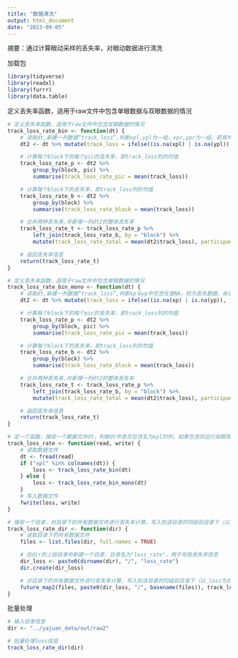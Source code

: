 ```yaml
---
title: "数据清洗"
output: html_document
date: "2023-09-05"
---
```

摘要：通过计算眼动采样的丢失率，对眼动数据进行清洗

加载包
```r
library(tidyverse)
library(readxl)
library(furrr)
library(data.table)
```

定义丢失率函数，适用于raw文件中包含单眼数据与双眼数据的情况
```r
# 定义丢失率函数，适用于raw文件中包含双眼数据的情况
track_loss_rate_bin <- function(dt) {
    # 读取dt,新建一列数据“track_loss”,判断xpl,ypl为一组，xpr,ypr为一组，若其中两组中都包含NA，则为丢失数据，标记为1，否则为0
    dt2 <- dt %>% mutate(track_loss = ifelse((is.na(xpl) | is.na(ypl)) & (is.na(xpr) | is.na(ypr)), 1, 0))

    # 计算每个block下的每个pic的丢失率，即track_loss列的均值
    track_loss_rate_p <- dt2 %>%
        group_by(block, pic) %>%
        summarise(track_loss_rate_pic = mean(track_loss))

    # 计算每个block下的丢失率，即track_loss列的均值
    track_loss_rate_b <- dt2 %>%
        group_by(block) %>%
        summarise(track_loss_rate_block = mean(track_loss))

    # 合并两种丢失率,并新增一列dt2的整体丢失率
    track_loss_rate_t <- track_loss_rate_p %>%
        left_join(track_loss_rate_b, by = "block") %>%
        mutate(track_loss_rate_total = mean(dt2$track_loss), participants = dt2$participants[1])

    # 返回丢失率信息
    return(track_loss_rate_t)
}

# 定义丢失率函数，适用于raw文件中包含单眼数据的情况
track_loss_rate_bin_mono <- function(dt) {
    # 读取dt,新建一列数据“track_loss”,判断xp与yp中包含任意NA，则为丢失数据，标记为1，否则为0
    dt2 <- dt %>% mutate(track_loss = ifelse((is.na(xp) | is.na(yp)), 1, 0))

    # 计算每个block下的每个pic的丢失率，即track_loss列的均值
    track_loss_rate_p <- dt2 %>%
        group_by(block, pic) %>%
        summarise(track_loss_rate_pic = mean(track_loss))

    # 计算每个block下的丢失率，即track_loss列的均值
    track_loss_rate_b <- dt2 %>%
        group_by(block) %>%
        summarise(track_loss_rate_block = mean(track_loss))

    # 合并两种丢失率,并新增一列dt2的整体丢失率
    track_loss_rate_t <- track_loss_rate_p %>%
        left_join(track_loss_rate_b, by = "block") %>%
        mutate(track_loss_rate_total = mean(dt2$track_loss), participants = dt2$participants[1])

    # 返回丢失率信息
    return(track_loss_rate_t)
}

# 定一个函数，接收一个数据文件dt，判断dt中是否包含名为xpl的列，如果包含则运行双眼丢失函数，如果不包含则运行单眼丢失函数
track_loss_rate <- function(read, write) {
    # 读取数据文件
    dt <- fread(read)
    if ("xpl" %in% colnames(dt)) {
        loss <- track_loss_rate_bin(dt)
    } else {
        loss <- track_loss_rate_bin_mono(dt)
    }
    # 写入数据文件
    fwrite(loss, write)
}

# 接收一个目录，对目录下的所有数据文件进行丢失率计算，写入到该目录的同级别目录下（以_loss为后缀的目录名）的同名文件中
track_loss_rate_dir <- function(dir) {
    # 读取目录下的所有数据文件
    files <- list.files(dir, full.names = TRUE)

    # 在dir的上级目录中新建一个目录，目录名为"loss_rate"，用于存放丢失率信息
    dir_loss <- paste0(dirname(dir), "/", "loss_rate")
    dir.create(dir_loss)

    # 对目录下的所有数据文件进行丢失率计算，写入到该目录的同级别目录下（以_loss为后缀的目录名）的同名文件中
    future_map2(files, paste0(dir_loss, "/", basename(files)), track_loss_rate)
}
```

批量处理
```r
# 输入目录信息
dir <- "../yajuan_data/out/raw2"

# 批量处理loss信息
track_loss_rate_dir(dir)
```